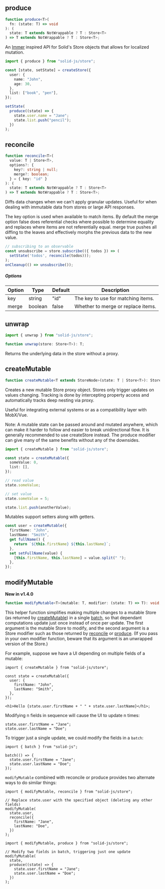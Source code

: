 
<Title>Store Utilities</Title>

## produce

```ts
function produce<T>(
  fn: (state: T) => void
): (
  state: T extends NotWrappable ? T : Store<T>
) => T extends NotWrappable ? T : Store<T>;
```

An [Immer](https://immerjs.github.io/immer/) inspired API for Solid's Store objects that allows for localized mutation.

```ts
import { produce } from "solid-js/store";

const [state, setState] = createStore({
  user: {
    name: "John",
    age: 30,
  },
  list: ["book", "pen"],
});

setState(
  produce((state) => {
    state.user.name = "Jane";
    state.list.push("pencil");
  })
);
```

## reconcile

```ts
function reconcile<T>(
  value: T | Store<T>,
  options?: {
    key?: string | null;
    merge?: boolean;
  } = { key: "id" }
): (
  state: T extends NotWrappable ? T : Store<T>
) => T extends NotWrappable ? T : Store<T>;
```

Diffs data changes when we can't apply granular updates. Useful for when dealing with immutable data from stores or large API responses.

The key option is used when available to match items. By default the merge option false does referential checks where possible to determine equality and replaces where items are not referentially equal. merge true pushes all diffing to the leaves and effectively morphs the previous data to the new value.

```ts
// subscribing to an observable
const unsubscribe = store.subscribe(({ todos }) => (
  setState('todos', reconcile(todos)));
);
onCleanup(() => unsubscribe());
```

##### Options

| Option | Type    | Default | Description                        |
| ------ | ------- | ------- | ---------------------------------- |
| key    | string  | "id"    | The key to use for matching items. |
| merge  | boolean | false   | Whether to merge or replace items. |

## unwrap

```ts
import { unwrap } from "solid-js/store";

function unwrap(store: Store<T>): T;
```

Returns the underlying data in the store without a proxy.

## createMutable

```ts
function createMutable<T extends StoreNode>(state: T | Store<T>): Store<T>;
```

Creates a new mutable Store proxy object. Stores only trigger updates on values changing. Tracking is done by intercepting property access and automatically tracks deep nesting via proxy.

Useful for integrating external systems or as a compatibility layer with MobX/Vue.

<Aside>
  Note: A mutable state can be passed around and mutated anywhere, which can
  make it harder to follow and easier to break unidirectional flow. It is
  generally recommended to use createStore instead. The produce modifier can
  give many of the same benefits without any of the downsides.
</Aside>

```ts
import { createMutable } from "solid-js/store";

const state = createMutable({
  someValue: 0,
  list: [],
});

// read value
state.someValue;

// set value
state.someValue = 5;

state.list.push(anotherValue);
```

Mutables support setters along with getters.

```ts
const user = createMutable({
  firstName: "John",
  lastName: "Smith",
  get fullName() {
    return `${this.firstName} ${this.lastName}`;
  },
  set setFullName(value) {
    [this.firstName, this.lastName] = value.split(" ");
  },
});
```

## modifyMutable

**New in v1.4.0**

```ts
function modifyMutable<T>(mutable: T, modifier: (state: T) => T): void;
```

This helper function simplifies making multiple changes to a mutable Store (as returned by [createMutable](#createMutable)) in a single [batch](/references/api-reference/reactive-utilities/batch), so that dependant computations update just once instead of once per update. The first argument is the mutable Store to modify, and the second argument is a Store modifier such as those returned by [reconcile](#reconcile) or [produce](#produce). (If you pass in your own modifier function, beware that its argument is an unwrapped version of the Store.)

For example, suppose we have a UI depending on multiple fields of a mutable:

```tsx
import { createMutable } from "solid-js/store";

const state = createMutable({
  user: {
    firstName: "John",
    lastName: "Smith",
  },
});

<h1>Hello {state.user.firstName + " " + state.user.lastName}</h1>;
```

Modifying n fields in sequence will cause the UI to update n times:

```tsx
state.user.firstName = "Jane";
state.user.lastName = "Doe";
```

To trigger just a single update, we could modify the fields in a `batch`:

```tsx
import { batch } from "solid-js";

batch(() => {
  state.user.firstName = "Jane";
  state.user.lastName = "Doe";
});
```

`modifyMutable` combined with reconcile or produce provides two alternate ways to do similar things:

```tsx
import { modifyMutable, reconcile } from "solid-js/store";

// Replace state.user with the specified object (deleting any other fields)
modifyMutable(
  state.user,
  reconcile({
    firstName: "Jane",
    lastName: "Doe",
  })
);
```

```tsx
import { modifyMutable, produce } from "solid-js/store";

// Modify two fields in batch, triggering just one update
modifyMutable(
  state,
  produce((state) => {
    state.user.firstName = "Jane";
    state.user.lastName = "Doe";
  })
);
```

